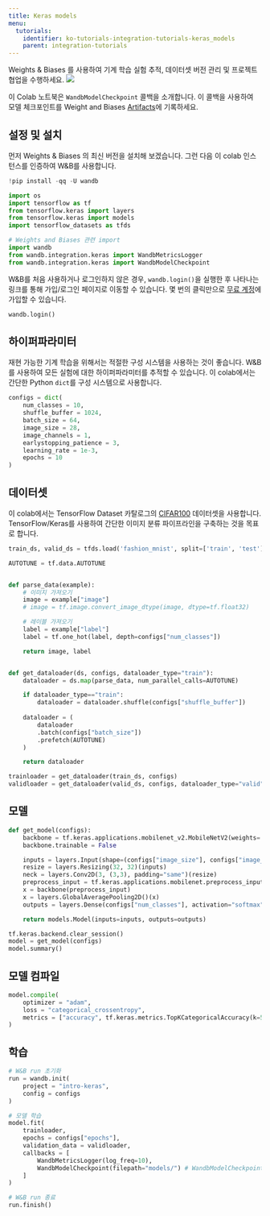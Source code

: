 ```yaml
---
title: Keras models
menu:
  tutorials:
    identifier: ko-tutorials-integration-tutorials-keras_models
    parent: integration-tutorials
---
```


<Card title="Try in Colab" href="https://colab.research.google.com/github/wandb/examples/blob/master/colabs/keras/Use_WandbModelCheckpoint_in_your_Keras_workflow.ipynb" icon="python"/>
Weights & Biases 를 사용하여 기계 학습 실험 추적, 데이터셋 버전 관리 및 프로젝트 협업을 수행하세요.

<Frame>
    <img src="/images/tutorials/huggingface-why.png"  />
</Frame>

이 Colab 노트북은 `WandbModelCheckpoint` 콜백을 소개합니다. 이 콜백을 사용하여 모델 체크포인트를 Weight and Biases [Artifacts](/ko/guides/artifacts/)에 기록하세요.

## 설정 및 설치

먼저 Weights & Biases 의 최신 버전을 설치해 보겠습니다. 그런 다음 이 colab 인스턴스를 인증하여 W&B를 사용합니다.


```python
!pip install -qq -U wandb
```


```python
import os
import tensorflow as tf
from tensorflow.keras import layers
from tensorflow.keras import models
import tensorflow_datasets as tfds

# Weights and Biases 관련 import
import wandb
from wandb.integration.keras import WandbMetricsLogger
from wandb.integration.keras import WandbModelCheckpoint
```

W&B를 처음 사용하거나 로그인하지 않은 경우, `wandb.login()`을 실행한 후 나타나는 링크를 통해 가입/로그인 페이지로 이동할 수 있습니다. 몇 번의 클릭만으로 [무료 계정](https://wandb.ai/signup)에 가입할 수 있습니다.


```python
wandb.login()
```

## 하이퍼파라미터

재현 가능한 기계 학습을 위해서는 적절한 구성 시스템을 사용하는 것이 좋습니다. W&B를 사용하여 모든 실험에 대한 하이퍼파라미터를 추적할 수 있습니다. 이 colab에서는 간단한 Python `dict`를 구성 시스템으로 사용합니다.


```python
configs = dict(
    num_classes = 10,
    shuffle_buffer = 1024,
    batch_size = 64,
    image_size = 28,
    image_channels = 1,
    earlystopping_patience = 3,
    learning_rate = 1e-3,
    epochs = 10
)
```

## 데이터셋

이 colab에서는 TensorFlow Dataset 카탈로그의 [CIFAR100](https://www.tensorflow.org/datasets/catalog/cifar100) 데이터셋을 사용합니다. TensorFlow/Keras를 사용하여 간단한 이미지 분류 파이프라인을 구축하는 것을 목표로 합니다.


```python
train_ds, valid_ds = tfds.load('fashion_mnist', split=['train', 'test'])
```


```python
AUTOTUNE = tf.data.AUTOTUNE


def parse_data(example):
    # 이미지 가져오기
    image = example["image"]
    # image = tf.image.convert_image_dtype(image, dtype=tf.float32)

    # 레이블 가져오기
    label = example["label"]
    label = tf.one_hot(label, depth=configs["num_classes"])

    return image, label


def get_dataloader(ds, configs, dataloader_type="train"):
    dataloader = ds.map(parse_data, num_parallel_calls=AUTOTUNE)

    if dataloader_type=="train":
        dataloader = dataloader.shuffle(configs["shuffle_buffer"])
      
    dataloader = (
        dataloader
        .batch(configs["batch_size"])
        .prefetch(AUTOTUNE)
    )

    return dataloader
```


```python
trainloader = get_dataloader(train_ds, configs)
validloader = get_dataloader(valid_ds, configs, dataloader_type="valid")
```

## 모델


```python
def get_model(configs):
    backbone = tf.keras.applications.mobilenet_v2.MobileNetV2(weights='imagenet', include_top=False)
    backbone.trainable = False

    inputs = layers.Input(shape=(configs["image_size"], configs["image_size"], configs["image_channels"]))
    resize = layers.Resizing(32, 32)(inputs)
    neck = layers.Conv2D(3, (3,3), padding="same")(resize)
    preprocess_input = tf.keras.applications.mobilenet.preprocess_input(neck)
    x = backbone(preprocess_input)
    x = layers.GlobalAveragePooling2D()(x)
    outputs = layers.Dense(configs["num_classes"], activation="softmax")(x)

    return models.Model(inputs=inputs, outputs=outputs)
```


```python
tf.keras.backend.clear_session()
model = get_model(configs)
model.summary()
```

## 모델 컴파일


```python
model.compile(
    optimizer = "adam",
    loss = "categorical_crossentropy",
    metrics = ["accuracy", tf.keras.metrics.TopKCategoricalAccuracy(k=5, name='top@5_accuracy')]
)
```

## 학습


```python
# W&B run 초기화
run = wandb.init(
    project = "intro-keras",
    config = configs
)

# 모델 학습
model.fit(
    trainloader,
    epochs = configs["epochs"],
    validation_data = validloader,
    callbacks = [
        WandbMetricsLogger(log_freq=10),
        WandbModelCheckpoint(filepath="models/") # WandbModelCheckpoint 사용에 주목하세요.
    ]
)

# W&B run 종료
run.finish()
```
